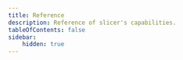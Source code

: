```yaml
---
title: Reference
description: Reference of slicer's capabilities.
tableOfContents: false
sidebar:
    hidden: true
---
```



<CardGrid>
    <LinkCard
        title="Deobfuscation"
        description="Defend your eyes against obfuscated bytecode."
        href="/reference/deobf"
    />
    <LinkCard title="Disassembly" description="Disassemble and decompile Java class files." href="/reference/disasm" />
    <LinkCard
        title="Heap dump"
        description="Summarize HPROF heap dumps into a tabular overview."
        href="/reference/dump"
    />
    <LinkCard
        title="Flow graph"
        description="Visualize bytecode control flow in a simple flow graph."
        href="/reference/flow"
    />
</CardGrid>
